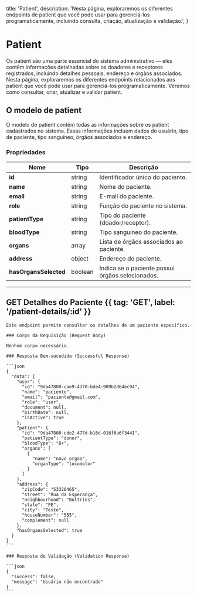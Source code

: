   title: 'Patient',
  description:
    'Nesta página, exploraremos os diferentes endpoints de patient que você pode usar para gerenciá-los programaticamente, incluindo consulta, criação, atualização e validação.',
}

# Patient

Os patient são uma parte essencial do sistema administrativo — eles contêm informações detalhadas sobre os doadores e receptores registrados, incluindo detalhes pessoais, endereço e órgãos associados. Nesta página, exploraremos os diferentes endpoints relacionados aos patient que você pode usar para gerenciá-los programaticamente. Veremos como consultar, criar, atualizar e validar patient.

## O modelo de patient

O modelo de patient contém todas as informações sobre os patient cadastrados no sistema. Essas informações incluem dados do usuário, tipo de paciente, tipo sanguíneo, órgãos associados e endereço.

### Propriedades

| Nome               | Tipo    | Descrição                                |
|---------------------|---------|------------------------------------------|
| **id**             | string  | Identificador único do paciente.         |
| **name**           | string  | Nome do paciente.                        |
| **email**          | string  | E-mail do paciente.                      |
| **role**           | string  | Função do paciente no sistema.           |
| **patientType**    | string  | Tipo do paciente (doador/receptor).      |
| **bloodType**      | string  | Tipo sanguíneo do paciente.              |
| **organs**         | array   | Lista de órgãos associados ao paciente. |
| **address**        | object  | Endereço do paciente.                    |
| **hasOrgansSelected** | boolean | Indica se o paciente possui órgãos selecionados. |

---

## GET Detalhes do Paciente {{ tag: 'GET', label: '/patient-details/:id' }}

<Row>
  <Col>

    Este endpoint permite consultar os detalhes de um paciente específico.

    ### Corpo da Requisição (Request Body)

    Nenhum corpo necessário.

    ### Resposta Bem-sucedida (Successful Response)

    ```json
    {
      "data": {
        "user": {
          "id": "9da47800-cae9-4370-bde4-909b2d64ec94",
          "name": "paciente",
          "email": "paciente@gmail.com",
          "role": "user",
          "document": null,
          "birthDate": null,
          "isActive": true
        },
        "patient": {
          "id": "9da47800-cde2-477d-b16d-016f6a6f3441",
          "patientType": "donor",
          "bloodType": "B+",
          "organs": [
            {
              "name": "novo orgao",
              "organType": "locomotor"
            }
          ]
        },
        "address": {
          "zipCode": "53320465",
          "street": "Rua da Esperança",
          "neighbourhood": "Bultrins",
          "state": "PE",
          "city": "Teste",
          "houseNumber": "555",
          "complement": null
        },
        "hasOrgansSelected": true
      }
    }
    ```

    ### Resposta de Validação (Validation Response)

    ```json
    {
      "success": false,
      "message": "Usuário não encontrado"
    }
    ```

  </Col>
</Row>
